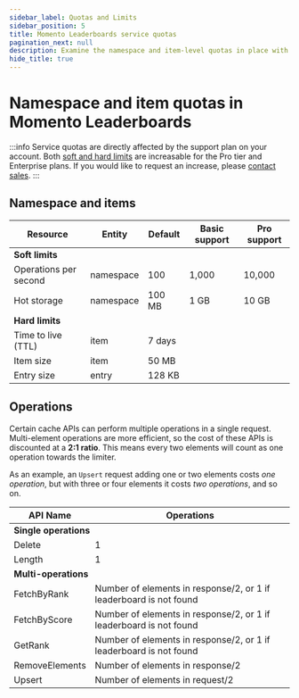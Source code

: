 ```yaml
---
sidebar_label: Quotas and Limits
sidebar_position: 5
title: Momento Leaderboards service quotas
pagination_next: null
description: Examine the namespace and item-level quotas in place with Momento Leaderboards and discover the default and tunable values for your workload based on your support plan.
hide_title: true
---
```


# Namespace and item quotas in Momento Leaderboards

:::info
Service quotas are directly affected by the support plan on your account. Both <ins>soft and hard limits</ins> are increasable for the Pro tier and Enterprise plans. If you would like to request an increase, please [contact sales](https://www.gomomento.com/contact-us).
:::

## Namespace and items

<table className="customTable">
  <thead>
    <tr>
      <th>Resource</th>
      <th>Entity</th>
      <th>Default</th>
      <th>Basic support</th>
      <th>Pro support</th>
    </tr>
  </thead>
  <tbody>
    <tr className="highlightRow">
      <td colspan="5"><strong>Soft limits</strong></td>
    </tr>
    <tr>
      <td>Operations per second</td>
      <td>namespace</td>
      <td>100</td>
      <td>1,000</td>
      <td>10,000</td>
    </tr>
    <tr>
      <td>Hot storage</td>
      <td>namespace</td>
      <td>100 MB</td>
      <td>1 GB</td>
      <td>10 GB</td>
    </tr>
    <tr className="highlightRow">
      <td colspan="5"><strong>Hard limits</strong></td>
    </tr>
    <tr>
      <td>Time to live (TTL)</td>
      <td>item</td>
      <td colspan="3">7 days</td>
    </tr>
    <tr>
      <td>Item size</td>
      <td>item</td>
      <td colspan="3">50 MB</td>
    </tr>
    <tr>
      <td>Entry size</td>
      <td>entry</td>
      <td colspan="3">128 KB</td>
    </tr>
  </tbody>
</table>

## Operations

Certain cache APIs can perform multiple operations in a single request. Multi-element operations are more efficient, so the cost of these APIs is discounted at a **2:1 ratio**. This means every two elements will count as one operation towards the limiter.

As an example, an `Upsert` request adding one or two elements costs *one operation*, but with three or four elements it costs *two operations*, and so on.

<table class="customTable">
  <thead>
    <tr>
      <th>API Name</th>
      <th>Operations</th>
    </tr>
  </thead>
  <tbody>
    <tr class="highlightRow">
      <td colspan="2"><strong>Single operations</strong></td>
    </tr>
    <tr><td>Delete</td><td>1</td></tr>
    <tr><td>Length</td><td>1</td></tr>
    <tr class="highlightRow">
      <td colspan="2"><strong>Multi-operations</strong></td>
    </tr>
    <tr><td>FetchByRank</td><td>Number of elements in response/2, or 1 if leaderboard is not found</td></tr>
    <tr><td>FetchByScore</td><td>Number of elements in response/2, or 1 if leaderboard is not found</td></tr>
    <tr><td>GetRank</td><td>Number of elements in response/2, or 1 if leaderboard is not found</td></tr>
    <tr><td>RemoveElements</td><td>Number of elements in response/2</td></tr>
    <tr><td>Upsert</td><td>Number of elements in request/2</td></tr>
  </tbody>
</table>

